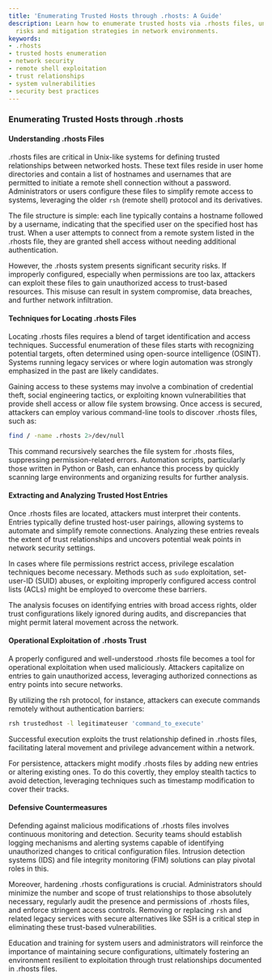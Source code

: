 ```yaml
---
title: 'Enumerating Trusted Hosts through .rhosts: A Guide'
description: Learn how to enumerate trusted hosts via .rhosts files, uncovering security
  risks and mitigation strategies in network environments.
keywords:
- .rhosts
- trusted hosts enumeration
- network security
- remote shell exploitation
- trust relationships
- system vulnerabilities
- security best practices
---
```


### Enumerating Trusted Hosts through .rhosts

#### Understanding .rhosts Files

.rhosts files are critical in Unix-like systems for defining trusted relationships between networked hosts. These text files reside in user home directories and contain a list of hostnames and usernames that are permitted to initiate a remote shell connection without a password. Administrators or users configure these files to simplify remote access to systems, leveraging the older `rsh` (remote shell) protocol and its derivatives.

The file structure is simple: each line typically contains a hostname followed by a username, indicating that the specified user on the specified host has trust. When a user attempts to connect from a remote system listed in the .rhosts file, they are granted shell access without needing additional authentication.

However, the .rhosts system presents significant security risks. If improperly configured, especially when permissions are too lax, attackers can exploit these files to gain unauthorized access to trust-based resources. This misuse can result in system compromise, data breaches, and further network infiltration.

#### Techniques for Locating .rhosts Files

Locating .rhosts files requires a blend of target identification and access techniques. Successful enumeration of these files starts with recognizing potential targets, often determined using open-source intelligence (OSINT). Systems running legacy services or where login automation was strongly emphasized in the past are likely candidates.

Gaining access to these systems may involve a combination of credential theft, social engineering tactics, or exploiting known vulnerabilities that provide shell access or allow file system browsing. Once access is secured, attackers can employ various command-line tools to discover .rhosts files, such as:

```bash
find / -name .rhosts 2>/dev/null
```

This command recursively searches the file system for .rhosts files, suppressing permission-related errors. Automation scripts, particularly those written in Python or Bash, can enhance this process by quickly scanning large environments and organizing results for further analysis.

#### Extracting and Analyzing Trusted Host Entries

Once .rhosts files are located, attackers must interpret their contents. Entries typically define trusted host-user pairings, allowing systems to automate and simplify remote connections. Analyzing these entries reveals the extent of trust relationships and uncovers potential weak points in network security settings.

In cases where file permissions restrict access, privilege escalation techniques become necessary. Methods such as `sudo` exploitation, set-user-ID (SUID) abuses, or exploiting improperly configured access control lists (ACLs) might be employed to overcome these barriers.

The analysis focuses on identifying entries with broad access rights, older trust configurations likely ignored during audits, and discrepancies that might permit lateral movement across the network.

#### Operational Exploitation of .rhosts Trust

A properly configured and well-understood .rhosts file becomes a tool for operational exploitation when used maliciously. Attackers capitalize on entries to gain unauthorized access, leveraging authorized connections as entry points into secure networks.

By utilizing the rsh protocol, for instance, attackers can execute commands remotely without authentication barriers:

```bash
rsh trustedhost -l legitimateuser 'command_to_execute'
```

Successful execution exploits the trust relationship defined in .rhosts files, facilitating lateral movement and privilege advancement within a network.

For persistence, attackers might modify .rhosts files by adding new entries or altering existing ones. To do this covertly, they employ stealth tactics to avoid detection, leveraging techniques such as timestamp modification to cover their tracks.

#### Defensive Countermeasures

Defending against malicious modifications of .rhosts files involves continuous monitoring and detection. Security teams should establish logging mechanisms and alerting systems capable of identifying unauthorized changes to critical configuration files. Intrusion detection systems (IDS) and file integrity monitoring (FIM) solutions can play pivotal roles in this.

Moreover, hardening .rhosts configurations is crucial. Administrators should minimize the number and scope of trust relationships to those absolutely necessary, regularly audit the presence and permissions of .rhosts files, and enforce stringent access controls. Removing or replacing `rsh` and related legacy services with secure alternatives like SSH is a critical step in eliminating these trust-based vulnerabilities. 

Education and training for system users and administrators will reinforce the importance of maintaining secure configurations, ultimately fostering an environment resilient to exploitation through trust relationships documented in .rhosts files.